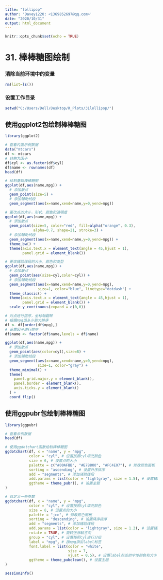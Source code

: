 ---
title: "lollipop"
author: 'Davey1220: <1369852697@qq.com>'
date: "2020/10/31"
output: html_document
---

```{r setup, include=FALSE}
knitr::opts_chunk$set(echo = TRUE)
```

# 31. 棒棒糖图绘制

### 清除当前环境中的变量
```{r}
rm(list=ls())
```


### 设置工作目录
```{r}
setwd("C:/Users/Dell/Desktop/R_Plots/31lollipop/")
```

## 使用ggplot2包绘制棒棒糖图
```{r}
library(ggplot2)

# 查看内置示例数据
data("mtcars")
df <- mtcars
# 转换为因子
df$cyl <- as.factor(df$cyl)
df$name <- rownames(df)
head(df)

# 绘制基础棒棒糖图
ggplot(df,aes(name,mpg)) + 
  # 添加散点
  geom_point(size=5) + 
  # 添加辅助线段
  geom_segment(aes(x=name,xend=name,y=0,yend=mpg))

# 更改点的大小，形状，颜色和透明度
ggplot(df,aes(name,mpg)) + 
  # 添加散点
  geom_point(size=5, color="red", fill=alpha("orange", 0.3), 
             alpha=0.7, shape=21, stroke=3) + 
  # 添加辅助线段
  geom_segment(aes(x=name,xend=name,y=0,yend=mpg)) +
  theme_bw() + 
  theme(axis.text.x = element_text(angle = 45,hjust = 1),
        panel.grid = element_blank())

# 更改辅助线段的大小，颜色和类型
ggplot(df,aes(name,mpg)) + 
  # 添加散点
  geom_point(aes(size=cyl,color=cyl)) + 
  # 添加辅助线段
  geom_segment(aes(x=name,xend=name,y=0,yend=mpg),
               size=1, color="blue", linetype="dotdash") +
  theme_classic() + 
  theme(axis.text.x = element_text(angle = 45,hjust = 1),
        panel.grid = element_blank()) +
  scale_y_continuous(expand = c(0,0))

# 对点进行排序，坐标轴翻转
# 根据mpg值从小到大排序
df <- df[order(df$mpg),]
# 设置因子进行排序
df$name <- factor(df$name,levels = df$name)

ggplot(df,aes(name,mpg)) + 
  # 添加散点
  geom_point(aes(color=cyl),size=8) + 
  # 添加辅助线段
  geom_segment(aes(x=name,xend=name,y=0,yend=mpg),
               size=1, color="gray") +
  theme_minimal() + 
  theme(
    panel.grid.major.y = element_blank(),
    panel.border = element_blank(),
    axis.ticks.y = element_blank()
  ) +
  coord_flip()
```

## 使用ggpubr包绘制棒棒糖图
```{r}
library(ggpubr)

# 查看示例数据
head(df)

# 使用ggdotchart函数绘制棒棒糖图
ggdotchart(df, x = "name", y = "mpg",
           color = "cyl", # 设置按照cyl填充颜色
           size = 6, # 设置点的大小
           palette = c("#00AFBB", "#E7B800", "#FC4E07"), # 修改颜色画板
           sorting = "ascending", # 设置升序排序                        
           add = "segments", # 添加辅助线段
           add.params = list(color = "lightgray", size = 1.5), # 设置辅助线段的大小和颜色
           ggtheme = theme_pubr(), # 设置主题
)

# 自定义一些参数
ggdotchart(df, x = "name", y = "mpg",
           color = "cyl", # 设置按照cyl填充颜色
           size = 8, # 设置点的大小
           palette = "jco", # 修改颜色画板
           sorting = "descending", # 设置降序排序                        
           add = "segments", # 添加辅助线段
           add.params = list(color = "lightgray", size = 1.2), # 设置辅助线段的大小和颜色
           rotate = TRUE, # 旋转坐标轴方向
           group = "cyl", # 设置按照cyl进行分组
           label = "mpg", # 按mpg添加label标签
           font.label = list(color = "white", 
                             size = 7, 
                             vjust = 0.5), # 设置label标签的字体颜色和大小
           ggtheme = theme_pubclean(), # 设置主题
)
```

```{r}
sessionInfo()
```
